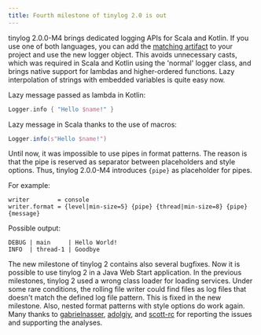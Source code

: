 ```yaml
---
title: Fourth milestone of tinylog 2.0 is out
---
```


tinylog 2.0.0-M4 brings dedicated logging APIs for Scala and Kotlin. If you use one of both languages, you can add the [matching artifact](/download/) to your project and use the new logger object. This avoids unnecessary casts, which was required in Scala and Kotlin using the 'normal' logger class, and brings native support for lambdas and higher-ordered functions. Lazy interpolation of strings with embedded variables is quite easy now.

Lazy message passed as lambda in Kotlin:

```kotlin
Logger.info { "Hello $name!" }
```

Lazy message in Scala thanks to the use of macros:

```scala
Logger.info(s"Hello $name!")
```

Until now, it was impossible to use pipes in format patterns. The reason is that the pipe is reserved as separator between placeholders and style options. Thus, tinylog 2.0.0-M4 introduces `{pipe}` as placeholder for pipes.

For example:

```properties
writer        = console
writer.format = {level|min-size=5} {pipe} {thread|min-size=8} {pipe} {message}
```

Possible output:

```text
DEBUG | main     | Hello World!
INFO  | thread-1 | Goodbye
```

The new milestone of tinylog 2 contains also several bugfixes. Now it is possible to use tinylog 2 in a Java Web Start application. In the previous milestones, tinylog 2 used a wrong class loader for loading services. Under some rare conditions, the rolling file writer could find files as log files that doesn't match the defined log file pattern. This is fixed in the new milestone. Also, nested format patterns with style options do work again. Many thanks to [gabrielnasser](https://github.com/gabrielnasser), [adolgiy](https://github.com/adolgiy), and [scott-rc](https://github.com/scott-rc) for reporting the issues and supporting the analyses.
